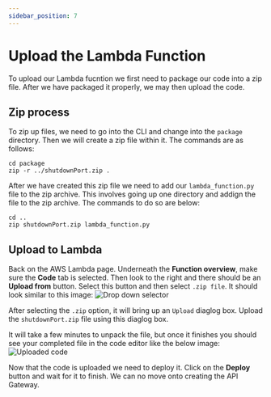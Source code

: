 ```yaml
---
sidebar_position: 7
---
```


# Upload the Lambda Function

To upload our Lambda fucntion we first need to package our code into a zip file.  After we have packaged it properly, we may then upload the code.

## Zip process

To zip up files, we need to go into the CLI and change into the `package` directory.  Then we will create a zip file within it.  The commands are as follows:
```
cd package
zip -r ../shutdownPort.zip .
```

After we have created this zip file we need to add our `lambda_function.py` file to the zip archive. This involves going up one directory and addign the file to the zip archive. The commands to do so are below:
```
cd ..
zip shutdownPort.zip lambda_function.py
```

## Upload to Lambda

Back on the AWS Lambda page. Underneath the **Function overview**, make sure the **Code** tab is selected.  Then look to the right and there should be an **Upload from** button.  Select this button and then select `.zip file`. It should look similar to this image:
![Drop down selector](../../static/img/zip-file-dropper.png)

After selecting the `.zip` option, it will bring up an `Upload` diaglog box.  Upload the `shutdownPort.zip` file using this diaglog box.

It will take a few minutes to unpack the file, but once it finishes you should see your completed file in the code editor like the below image:
![Uploaded code](../../static/img/uploaded-code.png)

Now that the code is uploaded we need to deploy it. Click on the **Deploy** button and wait for it to finish.  We can no move onto creating the API Gateway.


